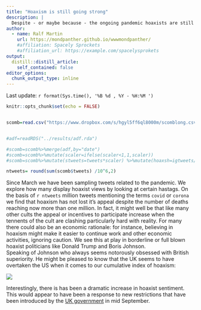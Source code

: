 ```yaml
---
title: "Hoaxism is still going strong"
description: |
  Despite - or maybe because - the ongoing pandemic hoaxists are still sticking to their believes. It's also one thing Britain might be world beating.
author:
  - name: Ralf Martin
    url: https://mondpanther.github.io/wwwmondpanther/
    #affiliation: Spacely Sprockets
    #affiliation_url: https://example.com/spacelysprokets
output:
  distill::distill_article:
    self_contained: false
editor_options: 
  chunk_output_type: inline
---
```


Last update: `r format(Sys.time(), '%B %d , %Y - %H:%M ')`

```r
knitr::opts_chunk$set(echo = FALSE)


scomb=read.csv("https://www.dropbox.com/s/hgyl5ff6ql8000m/scomblong.csv?dl=1")


#adf=readRDS("../results/adf.rda")

#scomb=scomb%>%merge(adf,by="date")
#scomb=scomb%>%mutate(scaler=ifelse(scaler<1,1,scaler))
#scomb=scomb%>%mutate(stweets=tweets*scaler) %>%mutate(hoaxsh=igtweets/tweets)

ntweets= round(sum(scomb$tweets) /10^6,2)

```

Since March we have been sampling tweets related to the pandemic. We explore how many display hoaxist views by looking at certain hastags. On the basis of `r ntweets` million tweets mentioning the terms `covid` or `corona` we find that hoaxism has not lost it's appeal despite the number of deaths reaching now more than one million. In fact, it might well be that like many other cults the appeal or incentives to participate increase when the tennents of the cult are clashing particularly hard with reality. For many there could also be an economic rationale: for instance, believing in hoaxism might make it easier to continue work and other economic activities, ignoring caution. We see this at play in borderline or full blown hoaxist politicians like Donald Trump and Boris Johnson.
<br>
Speaking of Johnson who always seems notorously obsessed with British superiority. He might be pleased to know that the UK seems to have overtaken the US when it comes to our cumulative index of hoaxism:

![](https://mondpanther.github.io/memonomicslab/hoaxism_files/figure-html5/plot%20cumulative-1.png)


Interestingly, there is has been a dramatic increase in hoaxist sentiment. This would appear to have been a response to new restrictions that have been introduced by the [UK government](https://www.gov.uk/government/news/coronavirus-covid-19-what-has-changed-9-) in mid September.






